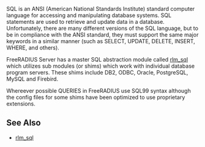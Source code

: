 SQL is an ANSI (American National Standards Institute) standard computer language for accessing and manipulating database systems. SQL statements are used to retrieve and update data in a database. Unfortunately, there are many different versions of the SQL language, but to be in compliance with the ANSI standard, they must support the same major keywords in a similar manner (such as SELECT, UPDATE, DELETE, INSERT, WHERE, and others).

FreeRADIUS Server has a master SQL abstraction module called [[rlm_sql]] which utilizes sub modules (or shims) which work with individual database program servers. These shims include DB2, ODBC, Oracle, PostgreSQL, MySQL and Firebird.

Whereever possible QUERIES in FreeRADIUS use SQL99 syntax although the config files for some shims have been optimized to use proprietary extensions.

==See Also==
* [[rlm_sql]]